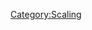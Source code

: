 {{CustomTabs
|tab1 = Overview
|tab2 = Scaling
}}
{{ScalingTabs}}
{{Charged Attack Scaling/Tartaglia|12}}

{{Charged Attack Scaling/Raiden Shogun|12}}
[[Category:Scaling]]